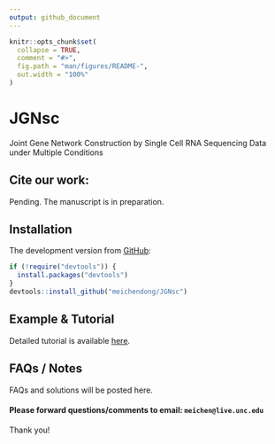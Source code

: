 ```yaml
---
output: github_document
---
```


<!-- README.md is generated from README.Rmd. Please edit that file -->
```r
knitr::opts_chunk$set(
  collapse = TRUE,
  comment = "#>",
  fig.path = "man/figures/README-",
  out.width = "100%"
)
```

# JGNsc

Joint Gene Network Construction by Single Cell RNA Sequencing Data under Multiple Conditions


## Cite our work:
Pending. The manuscript is in preparation.

## Installation
The development version from [GitHub](https://github.com/):
```r
if (!require("devtools")) {
  install.packages("devtools")
}
devtools::install_github("meichendong/JGNsc")
```


## Example & Tutorial
Detailed tutorial is available [here](https://meichendong.github.io/JGNsc/articles/JGNsc.html).  
 

## FAQs / Notes
FAQs and solutions will be posted here.

#### Please forward questions/comments to email: `meichen@live.unc.edu`

Thank you!
